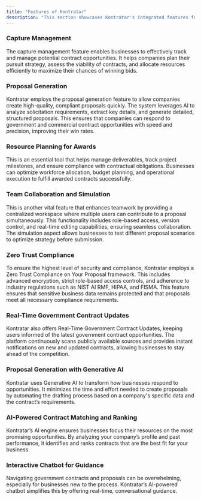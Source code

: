 ```yaml
---
title: "Features of Kontratar"
description: "This section showcases Kontratar's integrated features for government contract management, from opportunity tracking and AI-powered proposal generation to resource planning, collaboration tools, compliance frameworks, and real-time updates."
---
```


### **Capture Management**&#x20;

The capture management feature enables businesses to effectively track and manage potential contract opportunities. It helps companies plan their pursuit strategy, assess the viability of contracts, and allocate resources efficiently to maximize their chances of winning bids.

### **Proposal Generation**

Kontratar employs the proposal generation feature to allow companies create high-quality, compliant proposals quickly. The system leverages AI to analyze solicitation requirements, extract key details, and generate detailed, structured proposals. This ensures that companies can respond to government and commercial contract opportunities with speed and precision, improving their win rates.

### **Resource Planning for Awards**

This is an essential tool that helps manage deliverables, track project milestones, and ensure compliance with contractual obligations. Businesses can optimize workforce allocation, budget planning, and operational execution to fulfill awarded contracts successfully.

### **Team Collaboration and Simulation**&#x20;

This is another vital feature that enhances teamwork by providing a centralized workspace where multiple users can contribute to a proposal simultaneously. This functionality includes role-based access, version control, and real-time editing capabilities, ensuring seamless collaboration. The simulation aspect allows businesses to test different proposal scenarios to optimize strategy before submission.

### **Zero Trust Compliance**&#x20;

To ensure the highest level of security and compliance, Kontratar employs a Zero Trust Compliance on Your Proposal framework. This includes advanced encryption, strict role-based access controls, and adherence to industry regulations such as NIST AI RMF, HIPAA, and FISMA. This feature ensures that sensitive business data remains protected and that proposals meet all necessary compliance requirements.

### **Real-Time Government Contract Updates**

Kontratar also offers Real-Time Government Contract Updates, keeping users informed of the latest government contract opportunities. The platform continuously scans publicly available sources and provides instant notifications on new and updated contracts, allowing businesses to stay ahead of the competition.

### **Proposal Generation with Generative AI**

Kontratar uses Generative AI to transform how businesses respond to opportunities. It minimizes the time and effort needed to create proposals by automating the drafting process based on a company's specific data and the contract’s requirements.

### **AI-Powered Contract Matching and Ranking**

Kontratar’s AI engine ensures businesses focus their resources on the most promising opportunities. By analyzing your company’s profile and past performance, it identifies and ranks contracts that are the best fit for your business.

### **Interactive Chatbot for Guidance**

Navigating government contracts and proposals can be overwhelming, especially for businesses new to the process. Kontratar’s AI-powered chatbot simplifies this by offering real-time, conversational guidance.